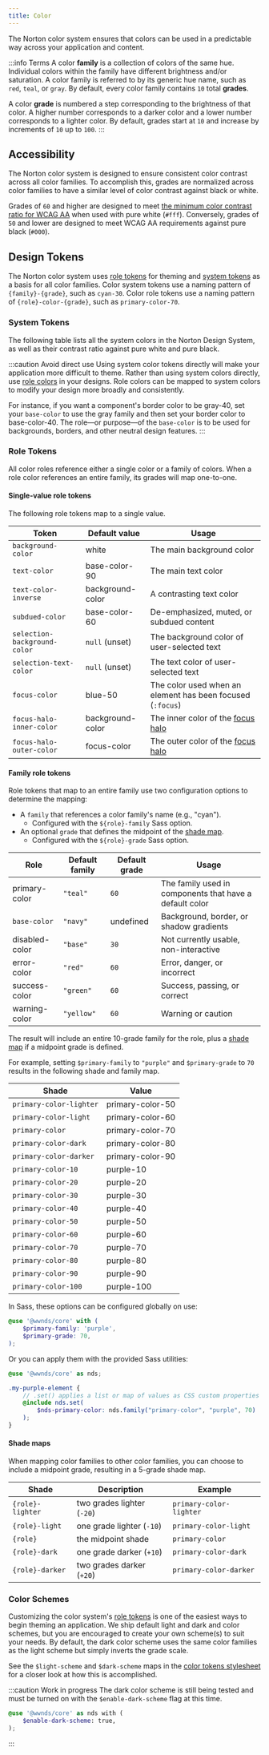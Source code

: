 ```yaml
---
title: Color
---
```



The Norton color system ensures that colors can be used in a predictable way
across your application and content.

:::info Terms
A color **family** is a collection of colors of the same hue.
Individual colors within the family have different brightness and/or saturation.
A color family is referred to by its generic hue name, such as `red`, `teal`, or `gray`.
By default, every color family contains `10` total **grades**.

A color **grade** is numbered a step corresponding to the brightness of that color.
A higher number corresponds to a darker color and a lower number corresponds to a lighter color.
By default, grades start at `10` and increase by increments of `10` up to `100`.
:::

## Accessibility

The Norton color system is designed to ensure consistent color contrast across all color families.
To accomplish this, grades are normalized across color families to have a similar level of color contrast against black or white.

Grades of `60` and higher are designed to meet [the minimum color contrast ratio for WCAG AA](https://www.w3.org/TR/WCAG21/#contrast-minimum) when used with pure white (`#fff`).
Conversely, grades of `50` and lower are designed to meet WCAG AA requirements against pure black (`#000`).

## Design Tokens

The Norton color system uses [role tokens](design-tokens#role-tokens) for theming and [system tokens](design-tokens#system-tokens) as a basis for all color families.
Color system tokens use a naming pattern of `{family}-{grade}`, such as `cyan-30`.
Color role tokens use a naming pattern of `{role}-color-{grade}`, such as `primary-color-70`.

### System Tokens

The following table lists all the system colors in the Norton Design System, as well as their contrast ratio against pure white and pure black.

:::caution Avoid direct use
Using system color tokens directly will make your application more difficult to theme.
Rather than using system colors directly, use [role colors](#role-tokens) in your designs.
Role colors can be mapped to system colors to modify your design more broadly and consistently.

For instance, if you want a component's border color to be <ColorChip>gray-40</ColorChip>, set your `base-color` to use the gray family and then set your border color to <ColorChip color="var(--nds-gray-40)">base-color-40</ColorChip>.
The role&mdash;or purpose&mdash;of the `base-color` is to be used for backgrounds, borders, and other neutral design features.
:::

<AllFamilies />

### Role Tokens

All color roles reference either a single color or a family of colors.
When a role color references an entire family, its grades will map one-to-one.

#### Single-value role tokens

The following role tokens map to a single value.

| Token                        | Default value                             | Usage                                                         |
| ---------------------------- | ----------------------------------------- | ------------------------------------------------------------- |
| `background-color`           | <ColorChip>white</ColorChip>              | The main background color                                     |
| `text-color`                 | <ColorChip>base-color-90</ColorChip>      | The main text color                                           |
| `text-color-inverse`         | <ColorChip>background-color</ColorChip>   | A contrasting text color                                      |
| `subdued-color`              | <ColorChip>base-color-60</ColorChip>      | De-emphasized, muted, or subdued content                      |
| `selection-background-color` | `null` (unset)     					   | The background color of user-selected text    				   |
| `selection-text-color`       | `null` (unset)	   						   | The text color of user-selected text                          |
| `focus-color`                | <ColorChip>blue-50</ColorChip>            | The color used when an element has been focused (`:focus`)    |
| `focus-halo-inner-color`     | <ColorChip>background-color</ColorChip>   | The inner color of the [focus halo](accessibility#focus-halo) |
| `focus-halo-outer-color`     | <ColorChip>focus-color</ColorChip>        | The outer color of the [focus halo](accessibility#focus-halo) |

#### Family role tokens

Role tokens that map to an entire family use two configuration options to determine the mapping:

- A `family` that references a color family's name (e.g., "cyan").
  - Configured with the `${role}-family` Sass option.
- An optional `grade` that defines the midpoint of the [shade map](#shade-maps).
  - Configured with the `${role}-grade` Sass option.

| Role                                                                    | Default family | Default grade | Usage                                                   |
| ----------------------------------------------------------------------- | -------------- | ------------- | ------------------------------------------------------- |
| <ColorChip color="var(--nds-primary-color)">primary-color</ColorChip>   | `"teal"`       | `60`          | The family used in components that have a default color |
| `base-color`                                                            | `"navy"`       | undefined     | Background, border, or shadow gradients                 |
| <ColorChip color="var(--nds-disabled-color)">disabled-color</ColorChip> | `"base"`       | `30`          | Not currently usable, non-interactive                   |
| <ColorChip color="var(--nds-error-color)">error-color</ColorChip>       | `"red"`        | `60`          | Error, danger, or incorrect                             |
| <ColorChip color="var(--nds-success-color)">success-color</ColorChip>   | `"green"`      | `60`          | Success, passing, or correct                            |
| <ColorChip color="var(--nds-warning-color)">warning-color</ColorChip>   | `"yellow"`     | `60`          | Warning or caution                                      |

The result will include an entire 10-grade family for the role, plus a [shade map](#shade-maps) if a midpoint grade is defined.

For example, setting `$primary-family` to `"purple"` and `$primary-grade` to `70` results in the following shade and family map.

<div class="example-shade">

| Shade                   | Value                                   |
| ----------------------- | --------------------------------------- |
| `primary-color-lighter` | <ColorChip>primary-color-50</ColorChip> |
| `primary-color-light`   | <ColorChip>primary-color-60</ColorChip> |
| `primary-color`         | <ColorChip>primary-color-70</ColorChip> |
| `primary-color-dark`    | <ColorChip>primary-color-80</ColorChip> |
| `primary-color-darker`  | <ColorChip>primary-color-90</ColorChip> |
| `primary-color-10`      | <ColorChip>purple-10</ColorChip>        |
| `primary-color-20`      | <ColorChip>purple-20</ColorChip>        |
| `primary-color-30`      | <ColorChip>purple-30</ColorChip>        |
| `primary-color-40`      | <ColorChip>purple-40</ColorChip>        |
| `primary-color-50`      | <ColorChip>purple-50</ColorChip>        |
| `primary-color-60`      | <ColorChip>purple-60</ColorChip>        |
| `primary-color-70`      | <ColorChip>purple-70</ColorChip>        |
| `primary-color-80`      | <ColorChip>purple-80</ColorChip>        |
| `primary-color-90`      | <ColorChip>purple-90</ColorChip>        |
| `primary-color-100`     | <ColorChip>purple-100</ColorChip>       |

</div>

In Sass, these options can be configured globally on use:

```scss
@use '@wwnds/core' with (
	$primary-family: 'purple',
	$primary-grade: 70,
);
```

Or you can apply them with the provided Sass utilities:

```scss
@use '@wwnds/core' as nds;

.my-purple-element {
	// .set() applies a list or map of values as CSS custom properties
	@include nds.set(
		$nds-primary-color: nds.family("primary-color", "purple", 70)
	);
}
```

#### Shade maps

When mapping color families to other color families, you can choose to include a midpoint grade, resulting in a 5-grade shade map.

| Shade            | Description                | Example                 |
| ---------------- | -------------------------- | ----------------------- |
| `{role}-lighter` | two grades lighter (`-20`) | `primary-color-lighter` |
| `{role}-light`   | one grade lighter (`-10`)  | `primary-color-light`   |
| `{role}`         | the midpoint shade         | `primary-color`         |
| `{role}-dark`    | one grade darker (`+10`)   | `primary-color-dark`    |
| `{role}-darker`  | two grades darker (`+20`)  | `primary-color-darker`  |

### Color Schemes

Customizing the color system's [role tokens](design-tokens#role-tokens) is one of the easiest ways to begin theming an application.
We ship default light and dark and color schemes, but you are encouraged to create your own scheme(s) to suit your needs.
By default, the dark color scheme uses the same color families as the light scheme but simply inverts the grade scale.

See the `$light-scheme` and `$dark-scheme` maps in the
[color tokens stylesheet](https://github.com/wwnorton/design-system/blob/main/packages/core/src/color/tokens.scss)
for a closer look at how this is accomplished.

:::caution Work in progress
The dark color scheme is still being tested and must be turned on with the `$enable-dark-scheme` flag at this time.

```scss
@use '@wwnds/core' as nds with (
	$enable-dark-scheme: true,
);
```
:::
